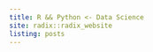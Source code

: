 ---
title: R && Python <- Data Science
site: radix::radix_website
listing: posts
---
<script>
  (function() {
    var cx = '008163512119290710096:r3vhszxcrve';
    var gcse = document.createElement('script');
    gcse.type = 'text/javascript';
    gcse.async = true;
    gcse.src = 'https://cse.google.com/cse.js?cx=' + cx;
    var s = document.getElementsByTagName('script')[0];
    s.parentNode.insertBefore(gcse, s);
  })();
</script>
<gcse:search></gcse:search>